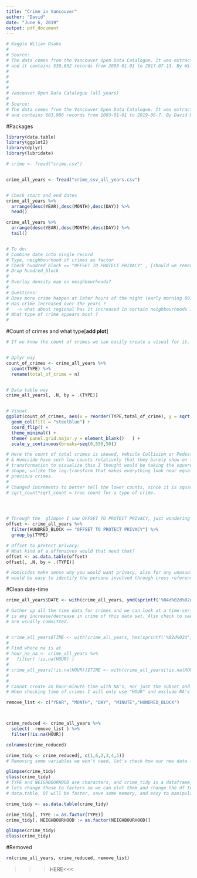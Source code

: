 ```yaml
---
title: "Crime in Vancouver"
author: "David"
date: "June 6, 2019"
output: pdf_document
---
```


```r

# Kaggle Wilian Osaku
# 
# Source:
# The data comes from the Vancouver Open Data Catalogue. It was extracted on 2017-07-18 
# and it contains 530,652 records from 2003-01-01 to 2017-07-13. By Wilian Osaku
# 
# 
# 
# 
# Vancouver Open Data Catalogue (all years)
# 
# Source:
# The data comes from the Vancouver Open Data Catalogue. It was extracted on 2019-06-11
# and contains 603,986 records from 2003-01-01 to 2019-06-7. By David Rucinski
```


#Packages
```r
library(data.table)
library(ggplot2)
library(dplyr)
library(lubridate)

```

```r
# crime <- fread("crime.csv")


crime_all_years <- fread("crime_csv_all_years.csv")


# Check start and end dates
crime_all_years %>%
  arrange(desc(YEAR),desc(MONTH),desc(DAY)) %>%
  head()

crime_all_years %>%
  arrange(desc(YEAR),desc(MONTH),desc(DAY)) %>%
  tail()


# To do:
# Combine date into single record
# Type, neighbourhood of crimes as factor
# Check hundred_block == "OFFSET TO PROTECT PRIVACY" , [should we remove those records?]
# Drop hundred_block
#
# Overlay density map on neighbourhoods?
#
# Questions:
# Does more crime happen at later hours of the night (early morning 00:00-05:00) ?
# Has crime increased over the years ? 
#   -> what about regional has it increased in certain neighbourhoods ?
# What type of crime appears most ?
#


```

#Count of crimes and what type[**add plot**]
```r

# If we know the count of crimes we can easily create a visual for it.


# Dplyr way
count_of_crimes <- crime_all_years %>%
  count(TYPE) %>%
  rename(total_of_crime = n)


# Data table way
crime_all_years[, .N, by = .(TYPE)]


# Visual
ggplot(count_of_crimes, aes(x = reorder(TYPE,total_of_crime), y = sqrt(total_of_crime) )) + 
  geom_col(fill = "steelblue") +
  coord_flip() + 
  theme_minimal() +
  theme( panel.grid.major.y = element_blank()	) +
  scale_y_continuous(breaks=seq(0,550,50))

# Here the count of total crimes is skewed, Vehicle Collision or Pedestrian Struck (with Fatality)
# & Homicide have such low counts relatively that they barely show on the plot. So finding a good 
# transformation to visualize this I thought would be taking the square root. It definitely holds its
# shape, unlike the log-transform that makes everything look near equal with the exceptation of 2
# previous crimes.
#
# Changed increments to better tell the lower counts, since it is square root the 
# sqrt_count*sqrt_count = true count for a type of crime.




# Through the  glimpse I saw OFFSET TO PROTECT PRIVACY, just wondering what this is and why.
offset <- crime_all_years %>%
  filter(HUNDRED_BLOCK == "OFFSET TO PROTECT PRIVACY") %>%
  group_by(TYPE)

# Offset to protect privacy:
# What kind of a offensives would that need that?
offset <- as.data.table(offset)
offset[, .N, by = .(TYPE)]

# Homicides make sense why you would want privacy, also for any unusual charges that
# would be easy to identify the persons involved through cross referencing news articles.

```


#Clean date-time
```r
crime_all_years$DATE <- with(crime_all_years, ymd(sprintf('%04d%02d%02d', YEAR, MONTH, DAY)))

# Gather up all the time data for crimes and we can look at a time-series analysis, see if there
# is any increase/decrease in crime of this data set. Also check to see time of day the crimes
# are usually committed.


# crime_all_years$TIME <- with(crime_all_years, hms(sprintf('%02d%02d', HOUR, MINUTE)))
#
# Find where na is at
# hour_no_na <- crime_all_years %>%
#   filter( !is.na(HOUR) )
#
# crime_all_years[!is.na(HOUR)]$TIME <- with(crime_all_years[!is.na(HOUR)], hms(sprintf('%02d%02d', HOUR, MINUTE)))
#
#
# Cannot create an hour-minute time with NA's, nor just the subset and let their time be NA.
# When checking time of crimes I will only use "HOUR" and exclude NA's

remove_list <- c("YEAR", "MONTH", "DAY", "MINUTE","HUNDRED_BLOCK")



crime_reduced <- crime_all_years %>%
  select( -remove_list ) %>%
  filter(!is.na(HOUR))

colnames(crime_reduced)

crime_tidy <- crime_reduced[, c(1,6,2,3,4,5)]
# Removing some variables we won't need, let's check how our new data looks

glimpse(crime_tidy)
class(crime_tidy)
# TYPE and NEIGHBOURHOOD are characters, and crime_tidy is a dataframe,
# lets change those to factors so we can plot them and change the df to a
# data.table. DT will be faster, save some memory, and easy to manipulate.

crime_tidy <- as.data.table(crime_tidy)

crime_tidy[, TYPE := as.factor(TYPE)]
crime_tidy[, NEIGHBOURHOOD := as.factor(NEIGHBOURHOOD)]

glimpse(crime_tidy)
class(crime_tidy)
```


#Removed
```r
rm(crime_all_years, crime_reduced, remove_list)
```


>>>HERE<<<


#
```r



```